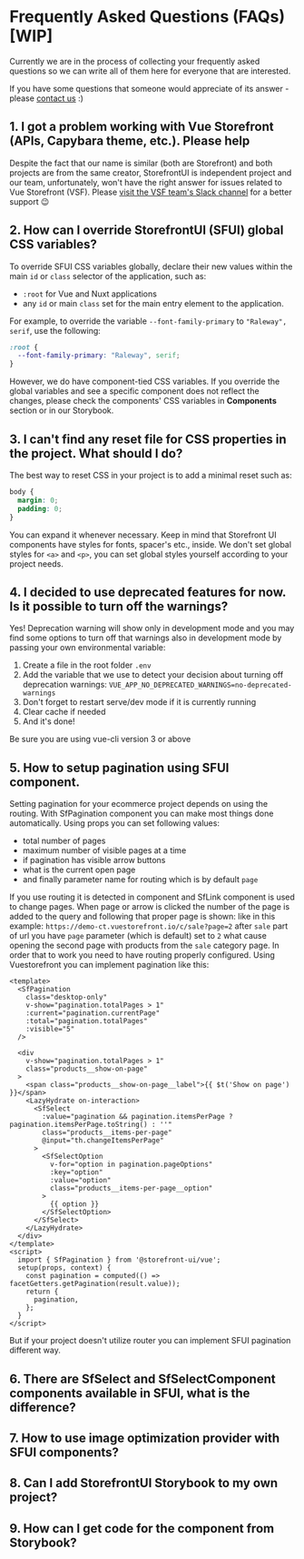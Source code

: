 
<Meta title="Getting Started/Development Guide/FAQs" />

<style>{`
  a {
    color: #5ECE7B !important;
  }

  .alert {
    background: #efeded;
    padding: 1rem;
    margin: 0.5rem 0 1rem;
  }

  .tip {
    border-left: 5px solid #5ECE7B;
  }

	.warning {
		border-left: 5px solid #ffc107;
		background-color: #fff4d5;
	}

  .danger {
    border-left: 5px solid #c00;
		background-color: #ffe6e6;
  }

  .danger * {
    color: #4d0000;
  }
`}</style>

# Frequently Asked Questions (FAQs) [WIP]

Currently we are in the process of collecting your frequently asked questions so we can write all of them here for everyone that are interested.

If you have some questions that someone would appreciate of its answer - please [contact us](meet-the-team.md) :)

## 1. I got a problem working with Vue Storefront (APIs, Capybara theme, etc.). Please help

Despite the fact that our name is similar (both are Storefront) and both projects are from the same creator, StorefrontUI is independent project and our team, unfortunately, won't have the right answer for issues related to Vue Storefront (VSF). Please [visit the VSF team's Slack channel](https://vuestorefront.slack.com/join/shared_invite/enQtOTUwNjQyNjY5MDI0LWFmYzE4NTYxNDBhZDRlMjM5MDUzY2RiMjU0YTRjYWQ3YzdkY2YzZjZhZDZmMDUwMWQyOWRmZjQ3NDgwZGQ3NTk#/) for a better support 😉

## 2. How can I override StorefrontUI (SFUI) global CSS variables?

To override SFUI CSS variables globally, declare their new values within the main `id` or `class` selector of the application, such as:

- `:root` for Vue and Nuxt applications 
- any `id` or main `class` set for the main entry element to the application.

For example, to override the variable `--font-family-primary` to `"Raleway", serif`, use the following:

```css
:root {
  --font-family-primary: "Raleway", serif;
}
```

However, we do have component-tied CSS variables. If you override the global variables and see a specific component does not reflect the changes, please check the components' CSS variables in **Components** section or in our Storybook.

## 3. I can't find any reset file for CSS properties in the project. What should I do?

The best way to reset CSS in your project is to add a minimal reset such as:

```css
body {
  margin: 0;
  padding: 0;
}
```

You can expand it whenever necessary. Keep in mind that Storefront UI components have styles for fonts, spacer's etc., inside. We don't set global styles for `<a>` and `<p>`, you can set global styles yourself according to your project needs.

## 4. I decided to use deprecated features for now. Is it possible to turn off the warnings?

Yes! Deprecation warning will show only in development mode and you may find some options to turn off that warnings also in development mode by passing your own environmental variable:

1. Create a file in the root folder `.env`
2. Add the variable that we use to detect your decision about turning off deprecation warnings:
   `VUE_APP_NO_DEPRECATED_WARNINGS=no-deprecated-warnings`
3. Don't forget to restart serve/dev mode if it is currently running
4. Clear cache if needed
5. And it's done!

<div class="alert warning">

Be sure you are using vue-cli version 3 or above

</div>

## 5. How to setup pagination using SFUI component. 

Setting pagination for your ecommerce project depends on using the routing. With SfPagination component you can make most things done automatically. 
Using props you can set following values:
- total number of pages
- maximum number of visible pages at a time
- if pagination has visible arrow buttons 
- what is the current open page 
- and finally parameter name for routing which is by default `page` 

If you use routing it is detected in component and SfLink component is used to change pages. When page or arrow is clicked the number of the page is added to the query and following that proper page is shown: 
like in this example: `https://demo-ct.vuestorefront.io/c/sale?page=2` after `sale` part of url you have `page` parameter (which is default) set to `2` what cause opening the second page with products from the `sale` category page.
In order that to work you need to have routing properly configured. 
Using Vuestorefront you can implement pagination like this: 
```
<template>
  <SfPagination
    class="desktop-only"
    v-show="pagination.totalPages > 1"
    :current="pagination.currentPage"
    :total="pagination.totalPages"
    :visible="5"
  />

  <div
    v-show="pagination.totalPages > 1"
    class="products__show-on-page"
  >
    <span class="products__show-on-page__label">{{ $t('Show on page') }}</span>
    <LazyHydrate on-interaction>
      <SfSelect
        :value="pagination && pagination.itemsPerPage ? pagination.itemsPerPage.toString() : ''"
        class="products__items-per-page"
        @input="th.changeItemsPerPage"
      >
        <SfSelectOption
          v-for="option in pagination.pageOptions"
          :key="option"
          :value="option"
          class="products__items-per-page__option"
        >
          {{ option }}
        </SfSelectOption>
      </SfSelect>
    </LazyHydrate>
  </div>
</template>
<script>
  import { SfPagination } from '@storefront-ui/vue';
  setup(props, context) {
    const pagination = computed(() => facetGetters.getPagination(result.value));
    return {
      pagination,
    };
  }
</script>
```
But if your project doesn't utilize router you can implement SFUI pagination different way. 
 


## 6. There are SfSelect and SfSelectComponent components available in SFUI, what is the difference?

## 7. How to use image optimization provider with SFUI components? 

## 8. Can I add StorefrontUI Storybook to my own project? 

## 9. How can I get code for the component from Storybook? 